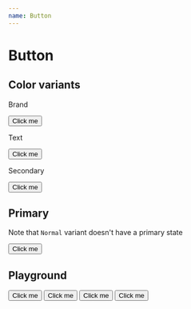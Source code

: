 ```yaml
---
name: Button
---
```



# Button

<Props of={Button} />

## Color variants

Brand

<Button color="Brand">Click me</Button>

Text

<Button color="Text">Click me</Button>

Secondary

<Button color="Secondary">Click me</Button>

## Primary

Note that `Normal` variant doesn't have a primary state

<Button color="Brand" primary>
  Click me
</Button>

## Playground

<Playground>
  <Button color="Brand">Click me</Button>
  <Button color="Text">Click me</Button>
  <Button color="Secondary">Click me</Button>
  <Button color="Brand" primary>
    Click me
  </Button>
</Playground>
